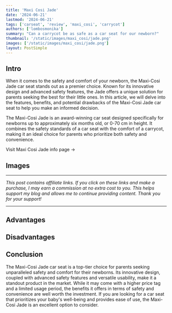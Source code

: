 ```yaml
---
title: 'Maxi Cosi Jade'
date: '2024-06-21'
lastmod: '2024-06-21'
tags: ['carseat', 'review', 'maxi_cosi', 'carrycot']
authors: ['lombosmonika']
summary: "Can a carrycot be as safe as a car seat for our newborn?"
thumbnail: '/static/images/maxi_cosi/jade.png'
images: ['/static/images/maxi_cosi/jade.png']
layout: PostSimple
---
```


## Intro

When it comes to the safety and comfort of your newborn, the Maxi-Cosi Jade car seat stands out as a premier choice. Known for its innovative design and advanced safety features, the Jade offers a unique solution for parents seeking the best for their little ones. In this article, we will delve into the features, benefits, and potential drawbacks of the Maxi-Cosi Jade car seat to help you make an informed decision.

The Maxi-Cosi Jade is an award-winning car seat designed specifically for newborns up to approximately six months old, or 0-70 cm in height. It combines the safety standards of a car seat with the comfort of a carrycot, making it an ideal choice for parents who prioritize both safety and convenience.

<div className="pt-4 xl:pt-8">
    <Link
        href={'https://www.strollerina.com/en/carseats/maxi_cosi/jade-1021'}
        className="text-primary hover:brightness-125 dark:hover:brightness-125"
        aria-label={'Butterfly info page'}
    >
        Visit Maxi Cosi Jade info page  &rarr;
    </Link>
</div>

<div className="invisible !h-0">

## Images

</div>

<BlogCarousel
    title="Images"
    id="jade-1021"
    type="carseat"
/>

---

*This post contains affiliate links. If you click on these links and make a purchase, I may earn a commission at no extra cost to you. This helps support my blog and allows me to continue providing content. Thank you for your support!*

---




## Advantages

<div className="gap-4 grid grid-cols-1 sm:grid-cols-2 md:grid-cols-3 lg:grid-cols-3 xl:grid-cols-3">
<Card
    title="Super safe"
    imgSrc="https://imagedelivery.net/Y7hTskBCKV5kRi-34nHOOg/c5a4af17-aa5e-46fa-a3cb-04f9c2dfd600/public"
    description="ADAC tested this car seat in 2019. The result made this car seat to the best car seat so far with 1.5 point ('very good' category in ADAC). This car seat spreads the forces on the entire body of your baby. The baby's head is in the center of the car maximizing the side impact protection and protected by a head inlay."
/>


<Card
    title="Certified with i-Size ECE R129"
    imgSrc="https://imagedelivery.net/Y7hTskBCKV5kRi-34nHOOg/46e94084-a4a8-4a4b-84b3-c6a68894e900/public"
    description="Complies with the highest safetz standards, the seat categorization is based on the newest rules meaning it is based on the size of the child"
/>


<Card
    title="Full lie-flat"
    imgSrc="https://imagedelivery.net/Y7hTskBCKV5kRi-34nHOOg/991e8f67-06a5-4f26-bde1-e13a9bdeb000/public"
    description="Considering it's a carrycot, your child can sleep with a straight back properly."
/>


<Card
    title="Undistrubed sleeps"
    imgSrc="https://imagedelivery.net/Y7hTskBCKV5kRi-34nHOOg/1f1175fd-e15d-4a03-451f-78edf310f700/public"
    description="No need to wake up your baby to transfer from car to stroller"
/>

<Card
    title="Part of the 3way Maxi Cosi Series"
    imgSrc="https://images.maxi-cosi.com/dorel-public-storage-prod/usps_list/1510710110U4Y2019_2019_maxicosi_stroller_carrycot_jade_black_nomadblack_partof3waycatseatfamily_3qrt.jpg"
    description="If you love Maxi cosi and your toddler car seat is goind to be Maxi Cosi as well, then it's worth to buy. This system is a solution from birth up to approx 4 years in combination with 3WayFix (FamilyFix3), Pebble Plus and Pearl Pro i-Size. Jade is compatible with strollers like Leona, Adorra2, Adorra, Street and Lila SP."
/>


</div>




## Disadvantages

<div className="gap-4 grid grid-cols-1 sm:grid-cols-2 md:grid-cols-3 lg:grid-cols-3 xl:grid-cols-3">

<Card
    title="Takes 2 seats"
    imgSrc="https://imagedelivery.net/Y7hTskBCKV5kRi-34nHOOg/ec9ad4b3-5f63-48fa-d72e-a70004803700/public"
    description="Since it can be mounted on an Isofix base across the direction of travel thus it takes up two seats."
/>

<Card
    title="Very limited lifespan"
    imgSrc="https://imagedelivery.net/Y7hTskBCKV5kRi-34nHOOg/cbf47389-45be-4957-5219-456e7cc18700/public"
    description="You can use it when your child longer than 40 cm and less than 70 cm or less then 9 kg."
/>


<Card
    title="Expensive"
    imgSrc="https://imagedelivery.net/Y7hTskBCKV5kRi-34nHOOg/2c47c449-17bd-48d4-86f6-fcf1acd55000/public"
    description="Considering the short life span, then price is a bit more than it should be."
/>


</div>



<div className="my-6">
    <YouTube youTubeId="llJkJ3wSe8A?si=7VjQy66UhBKU5brt" />
</div>



## Conclusion

The Maxi-Cosi Jade car seat is a top-tier choice for parents seeking unparalleled safety and comfort for their newborns. Its innovative design, coupled with advanced safety features and versatile usability, make it a standout product in the market. While it may come with a higher price tag and a limited usage period, the benefits it offers in terms of safety and convenience are well worth the investment. If you are looking for a car seat that prioritizes your baby's well-being and provides ease of use, the Maxi-Cosi Jade is an excellent option to consider.